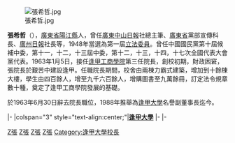 [[File:張希哲.jpg|thumb]]

'''張希哲'''（{{bd|1918年|11月13日|2014年|2月21日|catIdx=Zhang}}），[[廣東省|廣東省]][[陽江縣|陽江縣]]人，曾任[[廣東中山日報|廣東中山日報]]社總主筆、[[廣東省|廣東省]]黨部宣傳科長、[[廣州日報|廣州日報]]社長等，1948年當選為第一屆[[立法委員|立法委員]]。曾任中國國民黨第十屆候補中委，第十一，十二，十三屆中委，第十二，十三，十四，十七次全國代表大會黨代表。1963年1月5日，接任[[逢甲工商學院|逢甲工商學院]]第三任院長，創校初期，財政困窘，張院長於艱苦中建設逢甲。任職院長期間，校舍由兩棟力霸式建築，增加到十餘棟大樓，學生由四百餘人，增至九千六百餘人，增購圖書至九萬餘冊，訂定法令規章數十種，奠定了逢甲工商學院發展的基礎。

於1963年6月30日辭去院長職位，1988年推舉為[[逢甲大學|逢甲大學]]名譽副董事長迄今。

{{第1屆中華民國立法委員第3次增額華南地區名單}}

{{start box}}
{{s-edu}}
|-
|colspan="3" style="text-align:center;"|'''[[逢甲大學|逢甲大學]]'''
|-
{{s-before|[[高信|高信]]}}
{{s-title|[[逢甲大學|逢甲大學]]校長<br><small>第三任|1963年1月－1973年6月}}
{{s-after|[[廖英鳴|廖英鳴]]}}
|-


[[Category:第一屆立法院遞補立法委員|Z張]]
[[Category:台灣戰後廣東移民|Z張]]
[[Category:陽江人|Z張]]
[[Category:臺灣教育工作者|Z張]]
[[Category:逢甲大學校長|Category:逢甲大學校長]]